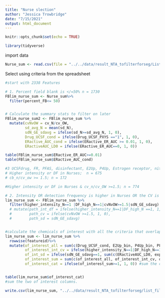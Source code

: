 ```yaml
---
title: "Nurse slection"
author: "Jessica Trowbridge"
date: "7/15/2021"
output: html_document
---
```


```r
knitr::opts_chunk$set(echo = TRUE)
```


```r
library(tidyverse)
```

import data
```r
Nurse_sum <- read.csv(file = "../../data/result_NTA_tofilterforseg/List_matched_no_filter_neg_FB_07.21.csv")
```

Select using criteria from the spreadsheet

```r

#start with 2338 Features

# 1. Percent field blank is </=50% n = 1730
FBlim_nurse_sum <- Nurse_sum%>%
  filter(percent_FB<= 50)


# Calculate the summary stats to filter on later
FBlim_nurse_sum2 <- FBlim_nurse_sum %>%
  mutate(cvNvOW = cv_N/cv_OW, 
         sd_avg_N = mean(sd_N), 
         sdN_GE_sdavg = ifelse(sd_N>=sd_avg_N, 1, 0), 
         Drug_UCSF_cond = ifelse(Drug_UCSF_PXYS =="1", 1, 0), 
         ERactive_AUC_cond = ifelse(ERactive_ER_AUC >= 0.01, 1, 0), 
         ERactiveAUC_LD0 = ifelse(ERactive_ER_AUC==0, 1, 0))

table(FBlim_nurse_sum$ERactive_ER_AUC>=0.01)
table(FBlim_nurse_sum$ERactive_AUC_cond)

#3 UCSFdrug, FR, PFAS, disinfectant, E2Up, P4Up, Estrogen receptor, nitroPAH, Pellizzari, Phthalate, MC or MGD 
# Higher intensity or DF in Nurses;  n = 675
# cb_n/cv_ow >= 1.5; n = 172

#Higher intensity or DF in Nurses & cv_n/cv_OW >=1.5; n = 774

# 2. Intensity OR detection frequency is higher in Nurses OR the CV is greater in Nurses than OW OR sd in nurses is greater than average SD in nurses. 
lim_nurse_sum <- FBlim_nurse_sum %>%
  filter(higher_intensity_N==1 |DF_high_N==1|cvNvOW>=1.5|sdN_GE_sdavg)
  # mutate(path_int_df = ifelse(higher_intensity_N==1|DF_high_N ==1, 1, 0), 
  #        path_cv = ifelse(cvNvOW >=1.5, 1, 0), 
  #        path_sd = sdN_GE_sdavg)


#calculate the chemicals of interest with all the criteria that overlap between intensity, DF, CV and SD difference. Then find chemicals of itnerest with ER active, and exposure pred for each group. 
lim_nurse_sum <- lim_nurse_sum %>%
  rowwise(featureid)%>%
  mutate(of_interest_all = sum(c(Drug_UCSF_cond, E2Up_bin, P4Up_bin, PFAS, FRs, Disinfectant, nitroPAH_bin, pellizzari_bin, phthalate, MC, MGDev), na.rm = TRUE), 
         of_interest_int_cv = ifelse(higher_intensity_N==1|DF_high_N==1|cvNvOW>=1.5, sum(c(ERactive_AUC_cond), na.rm = TRUE),0), #if intensity or DF or CV is greater in Nurses than OW. 
         of_int_sd = ifelse(sdN_GE_sdavg==1, sum(c(ERactiveAUC_LD0, exposurepred_bin), na.rm = TRUE), 0), #if the SD in nurses is higher than average
         of_interest_sum = sum(c(of_interest_all, of_interest_int_cv, of_int_sd)), 
         of_interest_cat = ifelse(of_interest_sum>=1, 1, 0)) #sum the columns of interest to combine


table(lim_nurse_sum$of_interest_cat)
#sum the two of interest columns. 

write.csv(lim_nurse_sum, "../../data/result_NTA_tofilterforseg/list_filtered_jessica.csv")

```


